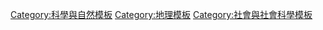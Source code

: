 {{template category
|type  = navbox
|topic = 環境模板
}}

[[Category:科學與自然模板|Category:科學與自然模板]]
[[Category:地理模板|Category:地理模板]]
[[Category:社會與社會科學模板|Category:社會與社會科學模板]]